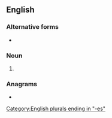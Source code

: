 {{also|Mangoes}}
==English==

===Alternative forms===
* {{l|en|mangos}}

===Noun===
{{head|en|noun plural form}}

# {{plural of|mango|lang=en}}

===Anagrams===
* {{anagrams|en|angsome|nagsome}}

[[Category:English plurals ending in "-es"]]